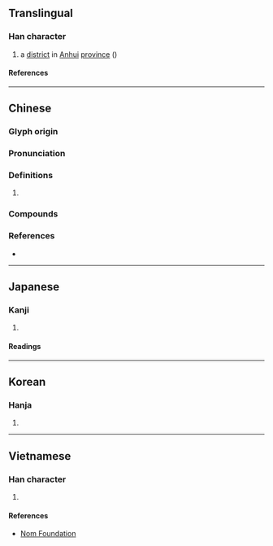 {{character info}}
==Translingual==

===Han character===
{{Han char|rn=85|rad=水|as=10|sn=13|four=38194|canj=ENLD|ids=⿰氵除}}

# a [[district]] in [[Anhui]] [[province]] ({{w|Chuzhou}})

====References====
{{Han ref|kx=0641.240|dkj=18002|dj=1049.030|hdz=31691.030|uh=6EC1}}

----

==Chinese==
{{zh-forms}}

===Glyph origin===
{{Han etym}}

===Pronunciation===
{{zh-pron
|m=chú
|c=ceoi4,cyu4
|w=3zr
|mc=y
|oc=y
|cat=
}}

===Definitions===
{{zh-hanzi}}

# {{rfdef|zh}}

===Compounds===
{{zh-der|滁河|滁州}}

===References===
* {{R:yue:mfccd}}

----

==Japanese==

===Kanji===
{{ja-kanji|grade=|rs=水10}}

# {{rfdef|ja|sort=水10}}

====Readings====
{{ja-readings
|on=ちょ, じょ
}}

----

==Korean==

===Hanja===
{{ko-hanja|저}}

# {{rfdef|ko|sort=水10}}

----

==Vietnamese==

===Han character===
{{vi-readings|rs=水10|reading=sờ}}

# {{rfdef|vi|sort=水10}}

====References====
*[http://nomfoundation.org/common/nom_details.php?codepoint=6ec1 Nom Foundation]